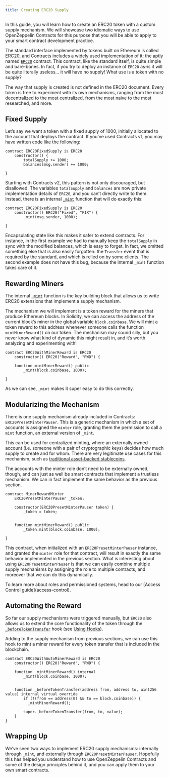 ```yaml
---
title: Creating ERC20 Supply
---
```


In this guide, you will learn how to create an ERC20 token with a custom supply mechanism. We will showcase two idiomatic ways to use OpenZeppelin Contracts for this purpose that you will be able to apply to your smart contract development practice.

The standard interface implemented by tokens built on Ethereum is called ERC20, and Contracts includes a widely used implementation of it: the aptly named [`ERC20`](contracts/v4.x/api/token/ERC20) contract. This contract, like the standard itself, is quite simple and bare-bones. In fact, if you try to deploy an instance of `ERC20` as-is it will be quite literally useless... it will have no supply! What use is a token with no supply?

The way that supply is created is not defined in the ERC20 document. Every token is free to experiment with its own mechanisms, ranging from the most decentralized to the most centralized, from the most naive to the most researched, and more.

## Fixed Supply

Let’s say we want a token with a fixed supply of 1000, initially allocated to the account that deploys the contract. If you’ve used Contracts v1, you may have written code like the following:

```solidity
contract ERC20FixedSupply is ERC20
    constructor() {
        totalSupply += 1000;
        balances[msg.sender] += 1000;

}
```

Starting with Contracts v2, this pattern is not only discouraged, but disallowed. The variables `totalSupply` and `balances` are now private implementation details of `ERC20`, and you can’t directly write to them. Instead, there is an internal [`_mint`](contracts/v4.x/api/token/ERC20#ERC20-_mint-address-uint256-) function that will do exactly this:

```solidity
contract ERC20FixedSupply is ERC20
    constructor() ERC20("Fixed", "FIX") {
        _mint(msg.sender, 1000);

}
```

Encapsulating state like this makes it safer to extend contracts. For instance, in the first example we had to manually keep the `totalSupply` in sync with the modified balances, which is easy to forget. In fact, we omitted something else that is also easily forgotten: the `Transfer` event that is required by the standard, and which is relied on by some clients. The second example does not have this bug, because the internal `_mint` function takes care of it.

## Rewarding Miners

The internal [`_mint`](contracts/v4.x/api/token/ERC20#ERC20-_mint-address-uint256-) function is the key building block that allows us to write ERC20 extensions that implement a supply mechanism.

The mechanism we will implement is a token reward for the miners that produce Ethereum blocks. In Solidity, we can access the address of the current block’s miner in the global variable `block.coinbase`. We will mint a token reward to this address whenever someone calls the function `mintMinerReward()` on our token. The mechanism may sound silly, but you never know what kind of dynamic this might result in, and it’s worth analyzing and experimenting with!

```solidity
contract ERC20WithMinerReward is ERC20
    constructor() ERC20("Reward", "RWD") {

    function mintMinerReward() public
        _mint(block.coinbase, 1000);

}
```

As we can see, `_mint` makes it super easy to do this correctly.

## Modularizing the Mechanism

There is one supply mechanism already included in Contracts: `ERC20PresetMinterPauser`. This is a generic mechanism in which a set of accounts is assigned the `minter` role, granting them the permission to call a `mint` function, an external version of `_mint`.

This can be used for centralized minting, where an externally owned account (i.e. someone with a pair of cryptographic keys) decides how much supply to create and for whom. There are very legitimate use cases for this mechanism, such as [traditional asset-backed stablecoins](https://medium.com/reserve-currency/why-another-stablecoin-866f774afede#3aea).

The accounts with the minter role don’t need to be externally owned, though, and can just as well be smart contracts that implement a trustless mechanism. We can in fact implement the same behavior as the previous section.

```solidity
contract MinerRewardMinter
    ERC20PresetMinterPauser _token;

    constructor(ERC20PresetMinterPauser token) {
        _token = token;


    function mintMinerReward() public
        _token.mint(block.coinbase, 1000);

}
```

This contract, when initialized with an `ERC20PresetMinterPauser` instance, and granted the `minter` role for that contract, will result in exactly the same behavior implemented in the previous section. What is interesting about using `ERC20PresetMinterPauser` is that we can easily combine multiple supply mechanisms by assigning the role to multiple contracts, and moreover that we can do this dynamically.

<Callout>
To learn more about roles and permissioned systems, head to our [Access Control guide](access-control).
</Callout>

## Automating the Reward

So far our supply mechanisms were triggered manually, but `ERC20` also allows us to extend the core functionality of the token through the [`_beforeTokenTransfer`](contracts/v4.x/api/token/ERC20#ERC20-_beforeTokenTransfer-address-address-uint256-) hook (see [Using Hooks](extending-contracts#using-hooks)).

Adding to the supply mechanism from previous sections, we can use this hook to mint a miner reward for every token transfer that is included in the blockchain.

```solidity
contract ERC20WithAutoMinerReward is ERC20
    constructor() ERC20("Reward", "RWD") {

    function _mintMinerReward() internal
        _mint(block.coinbase, 1000);


    function _beforeTokenTransfer(address from, address to, uint256 value) internal virtual override
        if (!(from == address(0) && to == block.coinbase)) {
          _mintMinerReward();

        super._beforeTokenTransfer(from, to, value);
    }
}
```

## Wrapping Up

We’ve seen two ways to implement ERC20 supply mechanisms: internally through `_mint`, and externally through `ERC20PresetMinterPauser`. Hopefully this has helped you understand how to use OpenZeppelin Contracts and some of the design principles behind it, and you can apply them to your own smart contracts.

